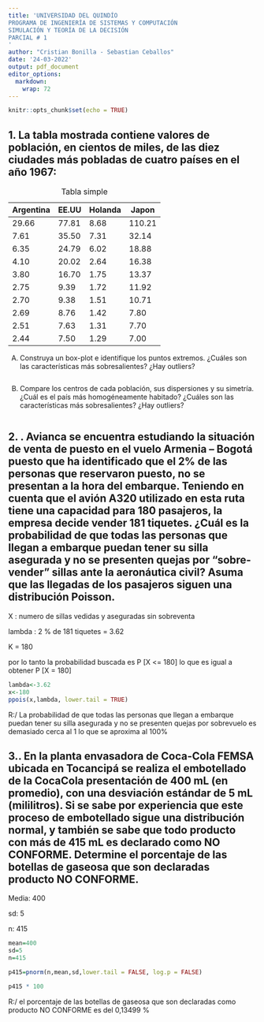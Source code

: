 ```yaml
---
title: 'UNIVERSIDAD DEL QUINDÍO
PROGRAMA DE INGENIERÍA DE SISTEMAS Y COMPUTACIÓN
SIMULACIÓN Y TEORÍA DE LA DECISIÓN
PARCIAL # 1
'
author: "Cristian Bonilla - Sebastian Ceballos"
date: '24-03-2022'
output: pdf_document
editor_options: 
  markdown: 
    wrap: 72
---
```


```r
knitr::opts_chunk$set(echo = TRUE)
```

## 1. La tabla mostrada contiene valores de población, en cientos de miles, de las diez ciudades más pobladas de cuatro países en el año 1967:

|Argentina|EE.UU|Holanda|Japon|
|---------|-----|-------|-----|
|29.66| 77.81 | 8.68 | 110.21 |
|7.61 | 35.50 | 7.31 | 32.14 |
|6.35 |24.79 |6.02 |18.88|
|4.10 |20.02 |2.64 |16.38|
|3.80 |16.70 |1.75 |13.37|
|2.75 |9.39 |1.72 |11.92|
|2.70 |9.38 |1.51 |10.71|
|2.69 |8.76 |1.42 |7.80|
|2.51 |7.63 |1.31 |7.70|
|2.44 |7.50 |1.29 |7.00|


: Tabla simple


A.  Construya un box-plot e identifique los puntos extremos.
¿Cuáles son las características más sobresalientes? ¿Hay outliers?



```r

```


B.  Compare los centros de cada población, sus dispersiones y su simetría.
¿Cuál es el país más homogéneamente habitado? ¿Cuáles son las características más sobresalientes? ¿Hay outliers?

```r





```




## 2.	. Avianca se encuentra estudiando la situación de venta de puesto en el vuelo Armenia – Bogotá puesto que ha identificado que el 2% de las personas que reservaron puesto, no se presentan a la hora del embarque. Teniendo en cuenta que el avión A320 utilizado en esta ruta tiene una capacidad para 180 pasajeros, la empresa decide vender 181 tiquetes. ¿Cuál es la probabilidad de que todas las personas que llegan a embarque puedan tener su silla asegurada y no se presenten quejas por “sobre-vender” sillas ante la aeronáutica civil? Asuma que las llegadas de los pasajeros siguen una distribución Poisson.

X : numero de sillas vedidas y aseguradas sin sobreventa

lambda : 2 % de 181 tiquetes = 3.62

K = 180

por lo tanto la probabilidad buscada es P [X <= 180] lo que es igual a obtener P [X = 180]

```r
lambda<-3.62
x<-180
ppois(x,lambda, lower.tail = TRUE)


```
 R:/ La probabilidad de que todas las personas que llegan a embarque puedan tener su silla asegurada y no se presenten quejas por sobrevuelo es demasiado cerca al 1 lo que se aproxima al 100%


## 3.. En la planta envasadora de Coca-Cola FEMSA ubicada en Tocancipá se realiza el embotellado de la CocaCola presentación de 400 mL (en promedio), con una desviación estándar de 5 mL (mililitros). Si se sabe por experiencia que este proceso de embotellado sigue una distribución normal, y también se sabe que todo producto con más de 415 mL es declarado como NO CONFORME. Determine el porcentaje de las botellas de gaseosa que son declaradas producto NO CONFORME.

Media: 400

sd: 5

n: 415

```r

mean=400
sd=5
n=415

p415=pnorm(n,mean,sd,lower.tail = FALSE, log.p = FALSE)

p415 * 100
```
R:/ el porcentaje de las botellas de gaseosa que son declaradas como producto NO CONFORME es del 0,13499 %
